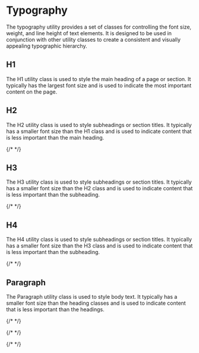 

<Meta of={Stories} />

# Typography

The typography utility provides a set of classes for controlling the font size,
weight, and line height of text elements. It is designed to be used in
conjunction with other utility classes to create a consistent and visually
appealing typographic hierarchy.

<Source language="jsx" code="import { Typography } from '@rypak/ui'" />

## H1

The H1 utility class is used to style the main heading of a page or section. It
typically has the largest font size and is used to indicate the most important
content on the page.

<Canvas of={Stories.H1Story} />

## H2

The H2 utility class is used to style subheadings or section titles. It
typically has a smaller font size than the H1 class and is used to indicate
content that is less important than the main heading.

{/* <Canvas of={Stories.H2Story} /> */}

## H3

The H3 utility class is used to style subheadings or section titles. It
typically has a smaller font size than the H2 class and is used to indicate
content that is less important than the subheading.

{/* <Canvas of={Stories.H3Story} /> */}

## H4

The H4 utility class is used to style subheadings or section titles. It
typically has a smaller font size than the H3 class and is used to indicate
content that is less important than the subheading.

{/* <Canvas of={Stories.H4Story} /> */}

## Paragraph

The Paragraph utility class is used to style body text. It typically has a
smaller font size than the heading classes and is used to indicate content that
is less important than the headings.

{/* <Canvas of={Stories.PStory} /> */}

{/* <Controls of={Stories.PStory} /> */}

{/* <ArgTypes of={Stories} /> */}
